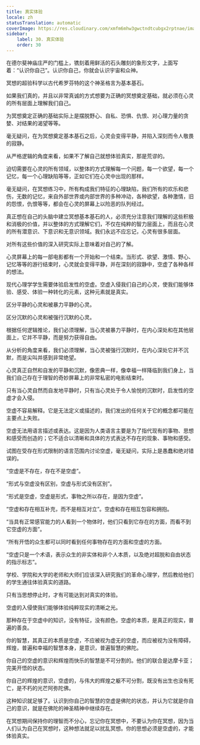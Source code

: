 ```yaml
---
title: 真实体验
locale: zh
statusTranslation: automatic
coverImage: https://res.cloudinary.com/xmfm6mhw3gwctndtcubgx2rptnae/image/upload/v1740337243/small_cover_educacion_fundamental_a051170f1c.webp
sidebar:
    label: 30. 真实体验
    order: 30
---
```

在德尔斐神庙庄严的门槛上，镌刻着用鲜活的石头雕刻的象形文字，上面写着：“认识你自己”。认识你自己，你就会认识宇宙和众神。

冥想的超验科学以古代希罗芬特的这个神圣格言为基本基石。

如果我们真的，并且以非常真诚的方式想要为正确的冥想奠定基础，就必须在心灵的所有层面上理解我们自己。

为冥想奠定正确的基础实际上是摆脱野心、自私、恐惧、仇恨、对心理力量的贪婪、对结果的渴望等等。

毫无疑问，在为冥想奠定基本基石之后，心灵会变得平静，并陷入深刻而令人敬畏的寂静。

从严格逻辑的角度来看，如果不了解自己就想体验真实，那是荒谬的。

迫切需要在心灵的所有领域，以整体的方式理解每一个问题，每一个欲望，每一个记忆，每一个心理缺陷等等，正如它们在心灵中出现的那样。

毫无疑问，在冥想练习中，所有构成我们特征的心理缺陷，我们所有的欢乐和悲伤，无数的记忆，来自外部世界或内部世界的多种冲动，各种欲望，各种激情，旧的怨恨，仇恨等等，都会在心灵的屏幕上以险恶的队列经过。

真正想在自己的头脑中建立冥想基本基石的人，必须充分注意我们理解的这些积极和消极的价值，并以整体的方式理解它们，不仅在纯粹的智力层面上，而且在心灵的所有潜意识、下意识和无意识领域。我们永远不应忘记，心灵有很多层面。

对所有这些价值的深入研究实际上意味着对自己的了解。

心灵屏幕上的每一部电影都有一个开始和一个结束。当形式、欲望、激情、野心、记忆等等的游行结束时，心灵就会变得平静，并在深刻的寂静中，空虚了各种各样的想法。

现代心理学学生需要体验启发性的空虚。空虚入侵我们自己的心灵，使我们能够体验、感受、体验一种转化的元素，这种元素就是真实。

区分平静的心灵和被暴力平静的心灵。

区分沉默的心灵和被强行沉默的心灵。

根据任何逻辑推论，我们必须理解，当心灵被暴力平静时，在内心深处和在其他层面上，它并不平静，而是努力获得自由。

从分析的角度来看，我们必须理解，当心灵被强行沉默时，在内心深处它并不沉默，而是尖叫并感到非常绝望。

心灵真正自然和自发的平静和沉默，像恩典一样，像幸福一样降临到我们身上，当我们自己存在于理智的奇妙屏幕上的非常私密的电影结束时。

只有当心灵自然而自发地平静时，只有当心灵处于令人愉悦的沉默时，启发性的空虚才会入侵。

空虚不容易解释。它是无法定义或描述的，我们发出的任何关于它的概念都可能在主要点上失败。

空虚无法用语言描述或表达。这是因为人类语言主要是为了指代现有的事物、思想和感受而创造的；它不适合以清晰和具体的方式表达不存在的现象、事物和感受。

试图在受存在形式限制的语言范围内讨论空虚，毫无疑问，实际上是愚蠢和绝对错误的。

“空虚是不存在，存在不是空虚”。

“形式与空虚没有区别，空虚与形式没有区别”。

“形式是空虚，空虚是形式，事物之所以存在，是因为空虚”。

“空虚和存在相互补充，而不是相互对立”。空虚和存在相互包容和拥抱。

“当具有正常感官能力的人看到一个物体时，他们只看到它存在的方面，而看不到它空虚的方面”。

“所有开悟的众生都可以同时看到任何事物存在的方面和空虚的方面。

“空虚只是一个术语，表示众生的非实体和非个人本质，以及绝对超脱和自由状态的指示标志”。

学校、学院和大学的老师和大师们应该深入研究我们的革命心理学，然后教给他们的学生通往体验真实的道路。

只有当思想停止时，才有可能达到对真实的体验。

空虚的入侵使我们能够体验纯粹现实的清晰之光。

那种存在于空虚中的知识，没有特征，没有颜色，空虚的本质，是真正的现实，普遍的善良。

你的智慧，其真正的本质是空虚，不应被视为虚无的空虚，而应被视为没有障碍，辉煌，普遍和幸福的智慧本身，是意识，普遍智慧的佛陀。

你自己的空虚的意识和辉煌而快乐的智慧是不可分割的。他们的联合是达摩卡亚；完美开悟的状态。

你自己的辉煌的意识，空虚的，与伟大的辉煌之躯不可分割，既没有出生也没有死亡，是不朽的光芒阿弥陀佛。

这种知识就足够了。认识到你自己的智慧的空虚是佛陀的状态，并认为它就是你自己的意识，就是在佛陀的神圣精神中继续存在。

在冥想期间保持你的理智而不分心，忘记你在冥想中，不要认为你在冥想，因为当人们认为自己在冥想时，这种想法就足以扰乱冥想。你的思想必须是空虚的，才能体验真实。

